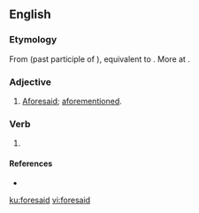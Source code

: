 ==English==

===Etymology===
From {{etyl|enm|en}} {{term|foresaid|lang=enm}} (past participle of {{term|foresayen|lang=enm}}), equivalent to {{prefix|fore|said|lang=en}}. More at {{l|en|foresay}}.

===Adjective===
{{en-adj|-}}
# {{context|rare|lang=en}} [[aforesaid|Aforesaid]]; [[aforementioned]].

===Verb===
{{head|en|verb form}}

# {{en-past of|foresay|lang=en}}

====References====
* {{R:OED2}}

[[ku:foresaid]]
[[vi:foresaid]]